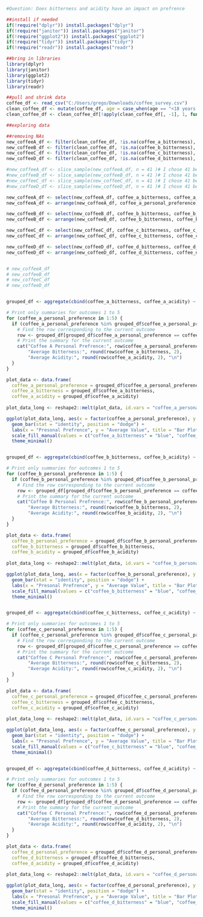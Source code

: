 ```r
#Question: Does bitterness and acidity have an impact on prefrence

##install if needed
if(!require("dplyr")) install.packages("dplyr")
if(!require("janitor")) install.packages("janitor")
if(!require("ggplot2")) install.packages("ggplot2")
if(!require("tidyr")) install.packages("tidyr")
if(!require("readr")) install.packages("readr")

##bring in libraries
library(dplyr)
library(janitor)
library(ggplot2)
library(tidyr)
library(readr)

##pull and shrink data
coffee_df <- read_csv("C:/Users/grego/Downloads/coffee_survey.csv")
clean_coffee_df <- mutate(coffee_df, age = case_when(age == "<18 years old" ~ "0-17 years old", TRUE ~ age)) # Make <18 properly alphabetized
clean_coffee_df <- clean_coffee_df[!apply(clean_coffee_df[, -1], 1, function(x) all(is.na(x))), ] #remove data if everything is NA

##exploring data

##removing NAs
new_coffeeA_df <- filter(clean_coffee_df, !is.na(coffee_a_bitterness), !is.na(coffee_a_acidity), !is.na(coffee_a_personal_preference))
new_coffeeB_df <- filter(clean_coffee_df, !is.na(coffee_b_bitterness), !is.na(coffee_b_acidity), !is.na(coffee_b_personal_preference))
new_coffeeC_df <- filter(clean_coffee_df, !is.na(coffee_c_bitterness), !is.na(coffee_c_acidity), !is.na(coffee_c_personal_preference))
new_coffeeD_df <- filter(clean_coffee_df, !is.na(coffee_d_bitterness), !is.na(coffee_d_acidity), !is.na(coffee_d_personal_preference))

#new_coffeeA_df <- slice_sample(new_coffeeA_df, n = 41 )# I chose 41 because that is the max rows visible on my screen
#new_coffeeB_df <- slice_sample(new_coffeeB_df, n = 41 )# I chose 41 because that is the max rows visible on my screen
#new_coffeeC_df <- slice_sample(new_coffeeC_df, n = 41 )# I chose 41 because that is the max rows visible on my screen
#new_coffeeD_df <- slice_sample(new_coffeeD_df, n = 41 )# I chose 41 because that is the max rows visible on my screen

new_coffeeA_df <- select(new_coffeeA_df, coffee_a_bitterness, coffee_a_acidity, coffee_a_personal_preference, everything())
new_coffeeA_df <- arrange(new_coffeeA_df, coffee_a_personal_preference, coffee_a_bitterness, coffee_a_acidity)

new_coffeeB_df <- select(new_coffeeB_df, coffee_b_bitterness, coffee_b_acidity, coffee_b_personal_preference, everything())
new_coffeeB_df <- arrange(new_coffeeB_df, coffee_b_bitterness, coffee_b_acidity, coffee_b_personal_preference)

new_coffeeC_df <- select(new_coffeeC_df, coffee_c_bitterness, coffee_c_acidity, coffee_c_personal_preference, everything())
new_coffeeC_df <- arrange(new_coffeeC_df, coffee_c_bitterness, coffee_c_acidity, coffee_c_personal_preference)

new_coffeeD_df <- select(new_coffeeD_df, coffee_d_bitterness, coffee_d_acidity, coffee_d_personal_preference, everything())
new_coffeeD_df <- arrange(new_coffeeD_df, coffee_d_bitterness, coffee_d_acidity, coffee_d_personal_preference)


# new_coffeeA_df
# new_coffeeB_df
# new_coffeeC_df
# new_coffeeD_df


grouped_df <- aggregate(cbind(coffee_a_bitterness, coffee_a_acidity) ~ coffee_a_personal_preference, data = new_coffeeA_df, FUN = mean)

# Print only summaries for outcomes 1 to 5
for (coffee_a_personal_preference in 1:5) {
  if (coffee_a_personal_preference %in% grouped_df$coffee_a_personal_preference) {
    # Find the row corresponding to the current outcome
    row <- grouped_df[grouped_df$coffee_a_personal_preference == coffee_a_personal_preference, ]
    # Print the summary for the current outcome
    cat("Coffee A Personal Prefrence:", row$coffee_a_personal_preference, 
        "Average Bitterness:", round(row$coffee_a_bitterness, 2), 
        "Average Acidity:", round(row$coffee_a_acidity, 2), "\n")
  }
}

plot_data <- data.frame(
  coffee_a_personal_preference = grouped_df$coffee_a_personal_preference,
  coffee_a_bitterness = grouped_df$coffee_a_bitterness,
  coffee_a_acidity = grouped_df$coffee_a_acidity)
  
plot_data_long <- reshape2::melt(plot_data, id.vars = "coffee_a_personal_preference")

ggplot(plot_data_long, aes(x = factor(coffee_a_personal_preference), y = value, fill = variable)) +
  geom_bar(stat = "identity", position = "dodge") +
  labs(x = "Presonal Prefrence", y = "Average Value", title = "Bar Plot of Averages for Bitterness and Acidity by Personal Prefrence") +
  scale_fill_manual(values = c("coffee_a_bitterness" = "blue", "coffee_a_acidity" = "red")) +
  theme_minimal()


grouped_df <- aggregate(cbind(coffee_b_bitterness, coffee_b_acidity) ~ coffee_b_personal_preference, data = new_coffeeB_df, FUN = mean)

# Print only summaries for outcomes 1 to 5
for (coffee_b_personal_preference in 1:5) {
  if (coffee_b_personal_preference %in% grouped_df$coffee_b_personal_preference) {
    # Find the row corresponding to the current outcome
    row <- grouped_df[grouped_df$coffee_b_personal_preference == coffee_b_personal_preference, ]
    # Print the summary for the current outcome
    cat("Coffee B Personal Prefrence:", row$coffee_b_personal_preference, 
        "Average Bitterness:", round(row$coffee_b_bitterness, 2), 
        "Average Acidity:", round(row$coffee_b_acidity, 2), "\n")
  }
}

plot_data <- data.frame(
  coffee_b_personal_preference = grouped_df$coffee_b_personal_preference,
  coffee_b_bitterness = grouped_df$coffee_b_bitterness,
  coffee_b_acidity = grouped_df$coffee_b_acidity)
  
plot_data_long <- reshape2::melt(plot_data, id.vars = "coffee_b_personal_preference")

ggplot(plot_data_long, aes(x = factor(coffee_b_personal_preference), y = value, fill = variable)) +
  geom_bar(stat = "identity", position = "dodge") +
  labs(x = "Presonal Prefrence", y = "Average Value", title = "Bar Plot of Averages for Bitterness and Acidity by Personal Prefrence") +
  scale_fill_manual(values = c("coffee_b_bitterness" = "blue", "coffee_b_acidity" = "red")) +
  theme_minimal()


grouped_df <- aggregate(cbind(coffee_c_bitterness, coffee_c_acidity) ~ coffee_c_personal_preference, data = new_coffeeC_df, FUN = mean)

# Print only summaries for outcomes 1 to 5
for (coffee_c_personal_preference in 1:5) {
  if (coffee_c_personal_preference %in% grouped_df$coffee_c_personal_preference) {
    # Find the row corresponding to the current outcome
    row <- grouped_df[grouped_df$coffee_c_personal_preference == coffee_c_personal_preference, ]
    # Print the summary for the current outcome
    cat("Coffee C Personal Prefrence:", row$coffee_c_personal_preference, 
        "Average Bitterness:", round(row$coffee_c_bitterness, 2), 
        "Average Acidity:", round(row$coffee_c_acidity, 2), "\n")
  }
}

plot_data <- data.frame(
  coffee_c_personal_preference = grouped_df$coffee_c_personal_preference,
  coffee_c_bitterness = grouped_df$coffee_c_bitterness,
  coffee_c_acidity = grouped_df$coffee_c_acidity)
  
plot_data_long <- reshape2::melt(plot_data, id.vars = "coffee_c_personal_preference")

ggplot(plot_data_long, aes(x = factor(coffee_c_personal_preference), y = value, fill = variable)) +
  geom_bar(stat = "identity", position = "dodge") +
  labs(x = "Presonal Prefrence", y = "Average Value", title = "Bar Plot of Averages for Bitterness and Acidity by Personal Prefrence") +
  scale_fill_manual(values = c("coffee_c_bitterness" = "blue", "coffee_c_acidity" = "red")) +
  theme_minimal()


grouped_df <- aggregate(cbind(coffee_d_bitterness, coffee_d_acidity) ~ coffee_d_personal_preference, data = new_coffeeC_df, FUN = mean)

# Print only summaries for outcomes 1 to 5
for (coffee_d_personal_preference in 1:5) {
  if (coffee_d_personal_preference %in% grouped_df$coffee_d_personal_preference) {
    # Find the row corresponding to the current outcome
    row <- grouped_df[grouped_df$coffee_d_personal_preference == coffee_d_personal_preference, ]
    # Print the summary for the current outcome
    cat("Coffee C Personal Prefrence:", row$coffee_d_personal_preference, 
        "Average Bitterness:", round(row$coffee_d_bitterness, 2), 
        "Average Acidity:", round(row$coffee_d_acidity, 2), "\n")
  }
}

plot_data <- data.frame(
  coffee_d_personal_preference = grouped_df$coffee_d_personal_preference,
  coffee_d_bitterness = grouped_df$coffee_d_bitterness,
  coffee_d_acidity = grouped_df$coffee_d_acidity)
  
plot_data_long <- reshape2::melt(plot_data, id.vars = "coffee_d_personal_preference")

ggplot(plot_data_long, aes(x = factor(coffee_d_personal_preference), y = value, fill = variable)) +
  geom_bar(stat = "identity", position = "dodge") +
  labs(x = "Presonal Prefrence", y = "Average Value", title = "Bar Plot of Averages for Bitterness and Acidity by Personal Prefrence") +
  scale_fill_manual(values = c("coffee_d_bitterness" = "blue", "coffee_d_acidity" = "red")) +
  theme_minimal()

```